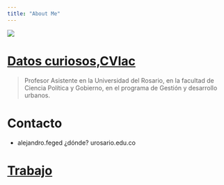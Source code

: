 ```yaml
---
title: "About Me"
---
```


![](comic.JPG) 

# [Datos curiosos,CVlac](http://scienti.colciencias.gov.co:8081/cvlac/visualizador/generarCurriculoCv.do?cod_rh=0000031627)
> Profesor Asistente en la Universidad del Rosario, en la facultad de Ciencia Política y Gobierno, en el programa de Gestión y desarrollo urbanos.


# Contacto

- alejandro.feged ¿dónde? urosario.edu.co


# [Trabajo](https://scholar.google.com.co/citations?user=gUOdmrkAAAAJ&hl=en)

